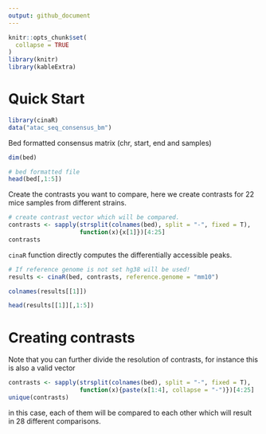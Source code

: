 ```yaml
---
output: github_document
---
```


<!-- README.md is generated from README.Rmd. Please edit that file -->

```r
knitr::opts_chunk$set(
  collapse = TRUE
)
library(knitr)
library(kableExtra)
```

# Quick Start

```r
library(cinaR)
data("atac_seq_consensus_bm")
```

Bed formatted consensus matrix (chr, start, end and samples)
```r
dim(bed)
```


```r
# bed formatted file
head(bed[,1:5])
```

Create the contrasts you want to compare, here we create contrasts for 
22 mice samples from different strains.
```r
# create contrast vector which will be compared.
contrasts <- sapply(strsplit(colnames(bed), split = "-", fixed = T), 
                    function(x){x[1]})[4:25]
contrasts
```

`cinaR` function directly computes the differentially accessible peaks.
```r
# If reference genome is not set hg38 will be used!
results <- cinaR(bed, contrasts, reference.genome = "mm10")
```

```r
colnames(results[[1]])
```


```r
head(results[[1]][,1:5])
```



# Creating contrasts

Note that you can further divide the resolution of contrasts, for instance this
is also a valid vector
```r
contrasts <- sapply(strsplit(colnames(bed), split = "-", fixed = T), 
                    function(x){paste(x[1:4], collapse = "-")})[4:25]
unique(contrasts)
```
in this case, each of them will be compared to each other which will result in
28 different comparisons.
